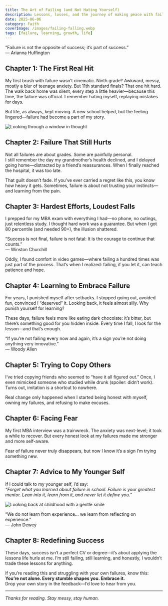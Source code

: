 ```yaml
---
title: The Art of Failing (and Not Hating Yourself)
description: Lessons, losses, and the journey of making peace with failure.
date: 2025-06-06
category: Faith
coverImage: /images/failing-falling.webp
tags: [failure, learning, growth, life]
---
```


<Quote>
  “Failure is not the opposite of success; it’s part of success.”  
  <br />— Arianna Huffington
</Quote>

## Chapter 1: The First Real Hit

My first brush with failure wasn’t cinematic. Ninth grade? Awkward, messy, mostly a blur of teenage anxiety. But 11th standard finals? That one hit hard. The walk back home was silent, every step a little heavier—because this time, the failure was official. I remember hating myself, replaying mistakes for days. 

But life, as always, kept moving. A new school helped, but the feeling lingered—failure had become a part of my story.

<Image
  src="/images/window-reflection.jpg"
  alt="Looking through a window in thought"
  width={900}
  height={400}
  className="rounded-xl my-6 mx-auto shadow-lg"
/>

## Chapter 2: Failure That Still Hurts

Not all failures are about grades. Some are painfully personal.  
I still remember the day my grandmother’s health declined, and I delayed going home—distracted by a friend’s reassurances. When I finally reached the hospital, it was too late.

That guilt doesn’t fade. If you’ve ever carried a regret like this, you know how heavy it gets. Sometimes, failure is about not trusting your instincts—and learning from the pain.

## Chapter 3: Hardest Efforts, Loudest Falls

I prepped for my MBA exam with everything I had—no phone, no outings, just relentless study. I thought hard work was a guarantee. But when I got 80 percentile (and needed 90+), the illusion shattered.

<Quote>
  “Success is not final, failure is not fatal: It is the courage to continue that counts.”  
  <br />— Winston Churchill
</Quote>

Oddly, I found comfort in video games—where failing a hundred times was just part of the process. That’s when I realized: failing, if you let it, can teach patience and hope.

## Chapter 4: Learning to Embrace Failure

For years, I punished myself after setbacks. I stopped going out, avoided fun, convinced I “deserved” it. Looking back, it feels almost silly. Why punish yourself for learning?

These days, failure feels more like eating dark chocolate: it’s bitter, but there’s something good for you hidden inside. Every time I fall, I look for the lesson—and that’s enough.

<Quote>
  “If you’re not failing every now and again, it’s a sign you’re not doing anything very innovative.”  
  <br />— Woody Allen
</Quote>

## Chapter 5: Trying to Copy Others

I’ve tried copying friends who seemed to “have it all figured out.” Once, I even mimicked someone who studied while drunk (spoiler: didn’t work). Turns out, imitation is a shortcut to nowhere.

Real change only happened when I started being honest with myself, owning my failures, and refusing to make excuses.

## Chapter 6: Facing Fear

My first MBA interview was a trainwreck. The anxiety was next-level; it took a while to recover. But every honest look at my failures made me stronger and more self-aware.

Fear of failure never truly disappears, but now I know it’s a sign I’m trying something new.

## Chapter 7: Advice to My Younger Self

If I could talk to my younger self, I’d say:  
*“Forget what you learned about failure in school. Failure is your greatest mentor. Lean into it, learn from it, and never let it define you.”*

<Image
  src="/images/young-me.jpg"
  alt="Looking back at childhood with a gentle smile"
  width={900}
  height={400}
  className="rounded-xl my-6 mx-auto shadow-lg"
/>

<Quote>
  “We do not learn from experience... we learn from reflecting on experience.”  
  <br />— John Dewey
</Quote>

## Chapter 8: Redefining Success

These days, success isn’t a perfect CV or degree—it’s about applying the lessons life hurls at me. I’m still failing, still learning, and honestly, I wouldn’t trade these lessons for anything.

If you’re reading this and struggling with your own failures, know this:  
**You’re not alone. Every stumble shapes you. Embrace it.**  
Drop your own story in the feedback—I’d love to hear from you.

---

*Thanks for reading. Stay messy, stay human.*
